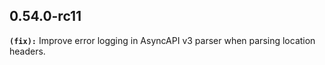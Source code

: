 ## 0.54.0-rc11
**`(fix):`** Improve error logging in AsyncAPI v3 parser when parsing location headers.

